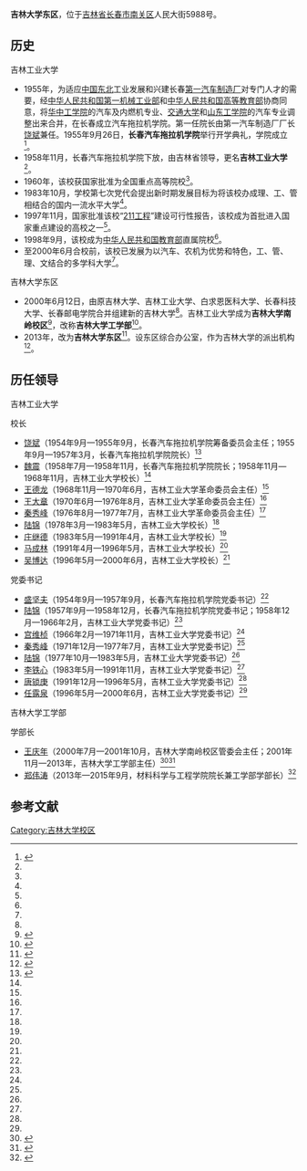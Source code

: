 {{高校
|名称            =吉林大学南岭校区
|外文名          =
|本土名          =
|图像            =吉林大学南岭校区西门2012.jpg
|图像说明=南岭校区西门（2012年）
|拉丁名称        =
|創辦人          =
|校训            =求实创新 励志图强
|中译            =
|建校            =2000年
|闭校            =
|复办            =
|校庆日          =
|类型            =
|宗教背景        =
|捐款            =
|主管官员        =
|董事會主持者头衔 =
|董事會主持者    =
|书记            =
|校监            =
|校长            =


|副校长          =
|superintendent  =
|教务长          =
|院长            =
|director        =
|头衔            =
|头衔者          =
|教师            =
|职工            =
|学生            =
|本科生          =
|研究生          =
|博士生          =
|国防生          =
|其他学生        =
|地址            =[[中国|中国]][[吉林省|吉林省]][[长春市|长春市]][[南关区|南关区]]人民大街5988号
|国家            =[[中国|中国]]
|州              =
|省              =[[吉林省|吉林省]]
|城市            =[[长春市|长春市]]
|坐标            =
|校园环境        =
|面积            =
|建筑面积        = 
|老校名          =吉林工业大学
|free_label      =
|free            =
|代表色          =
|昵称            =
|吉祥物          =
|校刊            =
|校队            =
|体育项目        =
|藏書數量        =
|所属法人        =
|隶属            =
|邮编            =
|电话号码        =
|傳真号码        =
|网站            =
|标志            =
|脚注            =
}}

'''吉林大学东区'''，位于[[吉林省|吉林省]][[长春市|长春市]][[南关区|南关区]]人民大街5988号。

==历史==
;吉林工业大学
*1955年，为适应[[中国东北|中国东北]]工业发展和兴建长春[[第一汽车制造厂|第一汽车制造厂]]对专门人才的需要，经[[中华人民共和国第一机械工业部|中华人民共和国第一机械工业部]]和[[中华人民共和国高等教育部|中华人民共和国高等教育部]]协商同意，将[[华中工学院|华中工学院]]的汽车及内燃机专业、[[交通大学|交通大学]]和[[山东工学院|山东工学院]]的汽车专业调整出来合并，在长春成立汽车拖拉机学院。第一任院长由第一汽车制造厂厂长[[饶斌|饶斌]]兼任。1955年9月26日，'''长春汽车拖拉机学院'''举行开学典礼，学院成立<ref name=lishi>{{Cite web |url = http://www.jlu.edu.cn/xxgk/lsyg.htm |title = 历史沿革 |author =  |date =  |publisher = 吉林大学 |language =  |accessdate = 2017-10-04 |quote =  |archive-date = 2020-10-31 |archive-url = https://web.archive.org/web/20201031095111/https://www.jlu.edu.cn/xxgk/lsyg.htm |dead-url = no }}</ref>。
*1958年11月，长春汽车拖拉机学院下放，由吉林省领导，更名'''吉林工业大学'''<ref name=lishi/>。
*1960年，该校获国家批准为全国重点高等院校<ref name=lishi/>。
*1983年10月，学校第七次党代会提出新时期发展目标为将该校办成理、工、管相结合的国内一流水平大学<ref name=lishi/>。
*1997年11月，国家批准该校“[[211工程|211工程]]”建设可行性报告，该校成为首批进入国家重点建设的高校之一<ref name=lishi/>。
*1998年9月，该校成为[[中华人民共和国教育部|中华人民共和国教育部]]直属院校<ref name=lishi/>。
*至2000年6月合校前，该校已发展为以汽车、农机为优势和特色，工、管、理、文结合的多学科大学<ref name=lishi/>。

;吉林大学东区
*2000年6月12日，由原吉林大学、吉林工业大学、白求恩医科大学、长春科技大学、长春邮电学院合并组建新的吉林大学<ref name=lishi/>。吉林工业大学成为'''吉林大学南岭校区'''<ref>{{Cite web |url = http://news.jlu.edu.cn/info/1166/29438.htm |title = 南岭校区体育馆 |author =  |date = 2003-06-17 |publisher = 吉林大学 |language =  |accessdate =  |quote =  |archive-date = 2017-10-04 |archive-url = https://web.archive.org/web/20171004231620/http://news.jlu.edu.cn/info/1166/29438.htm |dead-url = no }}</ref>，改称'''吉林大学工学部'''<ref>{{Cite web |url = http://edu.sina.com.cn/y/i/2005-04-13/152832633.html |title = 校园春色大比拼--吉林大学工学部 |author =  |date = 2005-04-13 |publisher = 新浪 |language =  |accessdate =  |quote =  |archive-date = 2017-10-04 |archive-url = https://web.archive.org/web/20171004191109/http://edu.sina.com.cn/y/i/2005-04-13/152832633.html |dead-url = no }}</ref>。
*2013年，改为'''吉林大学东区'''<ref>{{Cite web|url =http://jt.jlu.edu.cn/xwnr.php?ID=1674|title =交通学院召开2013年“创优良学风”评比表彰大会|author =|date =2013-12-12|publisher =吉林大学交通学院|language =|accessdate =|quote =}}{{dead link|date=2018年5月 |bot=InternetArchiveBot |fix-attempted=yes }}</ref>。设东区综合办公室，作为吉林大学的派出机构<ref>{{Cite web |url = http://www.jlu.edu.cn/jgsz/gljg.htm |title = 管理机构 |author =  |date =  |publisher = 吉林大学 |language =  |accessdate = 2017-10-04 |quote =  |archive-date = 2020-06-21 |archive-url = https://web.archive.org/web/20200621044134/https://www.jlu.edu.cn/jgsz/gljg.htm |dead-url = yes }}</ref>。

==历任领导==
;吉林工业大学
{{col-begin}}
{{col-2}}
; 校长
*[[饶斌|饶斌]]（1954年9月—1955年9月，长春汽车拖拉机学院筹备委员会主任；1955年9月—1957年3月，长春汽车拖拉机学院院长）<ref name=liren>{{Cite web  |url =http://www.jlu.edu.cn/info/1013/1016.htm  |title =原吉林工业大学历任主要校领导  |author =  |date =  |publisher =吉林大学  |language =  |accessdate =2017-10-04  |quote =  |archive-date =2018-05-25  |archive-url =https://web.archive.org/web/20180525134803/http://www.jlu.edu.cn/info/1013/1016.htm  |dead-url =no  }}</ref>
*[[魏震|魏震]]（1958年7月—1958年11月，长春汽车拖拉机学院院长；1958年11月—1968年11月，吉林工业大学校长）<ref name=liren/>
*[[王德龙|王德龙]]（1968年11月—1970年6月，吉林工业大学革命委员会主任）<ref name=liren/>
*[[王大章|王大章]]（1970年6月—1976年8月，吉林工业大学革命委员会主任）<ref name=liren/>
*[[秦秀峰|秦秀峰]]（1976年8月—1977年7月，吉林工业大学革命委员会主任）<ref name=liren/>
*[[陆锦|陆锦]]（1978年3月—1983年5月，吉林工业大学校长）<ref name=liren/>
*[[庄继德|庄继德]]（1983年5月—1991年4月，吉林工业大学校长）<ref name=liren/>
*[[马成林|马成林]]（1991年4月—1996年5月，吉林工业大学校长）<ref name=liren/>
*[[吴博达|吴博达]]（1996年5月—2000年6月，吉林工业大学校长）<ref name=liren/>
{{col-2}}
; 党委书记
*[[盛坚夫|盛坚夫]]（1954年9月—1957年9月，长春汽车拖拉机学院党委书记）<ref name=liren/>
*[[陆锦|陆锦]]（1957年9月—1958年12月，长春汽车拖拉机学院党委书记；1958年12月—1966年2月，吉林工业大学党委书记）<ref name=liren/>
*[[宫维桢|宫维桢]]（1966年2月—1971年11月，吉林工业大学党委书记）<ref name=liren/>
*[[秦秀峰|秦秀峰]]（1971年12月—1977年7月，吉林工业大学党委书记）<ref name=liren/>
*[[陆锦|陆锦]]（1977年10月—1983年5月，吉林工业大学党委书记）<ref name=liren/>
*[[李铁心|李铁心]]（1983年5月—1991年11月，吉林工业大学党委书记）<ref name=liren/>
*[[唐锁庚|唐锁庚]]（1991年12月—1996年5月，吉林工业大学党委书记）<ref name=liren/>
*[[任露泉|任露泉]]（1996年5月—2000年6月，吉林工业大学党委书记）<ref name=liren/>
{{col-end}}

;吉林大学工学部
{{col-begin}}
{{col-2}}
; 学部长
*[[王庆年|王庆年]]（2000年7月—2001年10月，吉林大学南岭校区管委会主任；2001年11月—2013年，吉林大学工学部主任）<ref>{{Cite web |url = http://www.zgkjcx.com/Article/ShowArticle.asp?ArticleID=13894 |title = 王庆年 |author =  |date = 2017-10-04 |publisher = 中国科技创新网 |language =  |accessdate =  |quote =  |archive-date = 2019-01-13 |archive-url = https://web.archive.org/web/20190113120203/http://zgkjcx.com/Article/ShowArticle.asp?ArticleID=13894 |dead-url = no }}</ref><ref>{{Cite web  |url =http://roll.sohu.com/20121219/n360854980.shtml  |title =大东汽车产业冲向“全国五强”  |author =  |date =2012-12-19  |publisher =搜狐  |language =  |accessdate =  |quote =  |archive-date =2017-10-04  |archive-url =https://web.archive.org/web/20171004191342/http://roll.sohu.com/20121219/n360854980.shtml  |dead-url =no  }}</ref>
*[[郑伟涛|郑伟涛]]（2013年—2015年9月，材料科学与工程学院院长兼工学部学部长）<ref>{{Cite web |url = http://news.jlu.edu.cn/info/1126/24043.htm |title = 吉林大学工学部代表团应邀访问韩国 |author =  |date = 2015-04-14 |publisher = 吉林大学 |language =  |accessdate =  |quote =  |archive-date = 2017-10-04 |archive-url = https://web.archive.org/web/20171004230226/http://news.jlu.edu.cn/info/1126/24043.htm |dead-url = no }}</ref>

{{col-2}}

{{col-end}}

==参考文献==
{{reflist}}

{{吉林大学}}
[[Category:吉林大学校区|Category:吉林大学校区]]